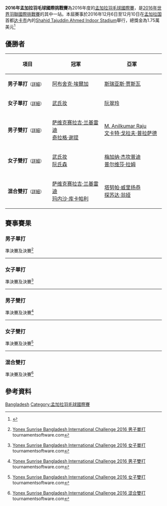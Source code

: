 {{noteTA|G1=Badminton}}
{{infobox badminton event
|name           = 2016年孟加拉羽毛球國際挑戰賽
|image          = 
|size           = 
|caption        =
|dates          = 2016年12月6日－12月10日
|number_edition =
|level          = 4A
|prize_money    = 17,500 美元
|location       = {{BGD}}[[达卡市|达卡市]]
|venue          = Shahid Tajuddin Ahmed Indoor Stadium
|previous       = 2015年孟加拉羽毛球國際挑戰賽 
|next           = 2018年孟加拉羽毛球國際挑戰賽
}}
'''2016年孟加拉羽毛球國際挑戰賽'''為2016年度的[[孟加拉羽毛球國際賽|孟加拉羽毛球國際賽]]，是[[2016年世界羽聯國際挑戰賽|2016年世界羽聯國際挑戰賽]]的其中一站。本屆賽事於2016年12月6日至12月10日在[[孟加拉国|孟加拉国]]首都[[达卡市|达卡市]]內的[[Shahid_Tajuddin_Ahmed_Indoor_Stadium|Shahid Tajuddin Ahmed Indoor Stadium]]舉行，總獎金為1.75萬美元<ref>{{en}}{{cite web|title=OFFICIAL INVITAION - YONEX-SUNRISE Bangladesh Open Badminton International Challenge 2016|url=http://system.bwfbadminton.com/uploads/2016/10/27/Yonex%20Sunrise%20Bangladesh%20Open%20Badminton%20International%20Challenge%202016%20-%20Tournaments%20Prospectus.pdf|publisher=Bangladesh Badminton Federation (BBF)|accessdate=2016-12-10|archive-date=2017-07-09|archive-url=https://web.archive.org/web/20170709055025/http://system.bwfbadminton.com/uploads/2016/10/27/Yonex%20Sunrise%20Bangladesh%20Open%20Badminton%20International%20Challenge%202016%20-%20Tournaments%20Prospectus.pdf|dead-url=no}}</ref>

== 優勝者 ==
{| class=wikitable style="font-size:small"
!width="200"|項目
!width="250"|冠軍
!width="250"|亞軍
|-
|'''男子單打'''<small>（[[#男子單打|詳細]]）</small>
|{{flagicon|IND}} [[阿布舍克·埃爾加|阿布舍克·埃爾加]]
|{{flagicon|IND}} [[斯瑞亚斯·贾斯瓦|斯瑞亚斯·贾斯瓦]]
|-
|'''女子單打'''<small>（[[#女子單打|詳細]]）</small>
|{{flagicon|VIE}} [[武氏妆|武氏妆]]
|{{flagicon|VIE}} [[阮翠玲|阮翠玲]]
|-
|'''男子雙打'''<small>（[[#男子雙打|詳細]]）</small>
|{{flagicon|IND}} [[萨维克赛拉吉·兰基雷迪|萨维克赛拉吉·兰基雷迪]]<br/>{{flagicon|IND}} [[奇拉格·谢提|奇拉格·谢提]]
|{{flagicon|IND}} [[M._Anilkumar_Raju|M. Anilkumar Raju]]<br/>{{flagicon|IND}} [[文卡特·戈拉夫·普拉萨德|文卡特·戈拉夫·普拉萨德]]
|-
|'''女子雙打'''<small>（[[#女子雙打|詳細]]）</small>
|{{flagicon|VIE}} [[武氏妆|武氏妆]]<br/>{{flagicon|VIE}} [[阮氏森|阮氏森]]
|{{flagicon|IND}} [[梅加纳·杰坎普迪|梅加纳·杰坎普迪]]<br/>{{flagicon|IND}} [[普尔维莎·拉姆|普尔维莎·拉姆]]
|-
|'''混合雙打'''<small>（[[#混合雙打|詳細]]）</small>
|{{flagicon|IND}} [[萨维克赛拉吉·兰基雷迪|萨维克赛拉吉·兰基雷迪]]<br/>{{flagicon|IND}} [[玛内沙·库卡帕利|玛内沙·库卡帕利]]
|{{flagicon|THA}} [[塔努帕·威里扬恭|塔努帕·威里扬恭]]<br/>{{flagicon|THA}} [[探苏达·翁娅|探苏达·翁娅]]
|}

== 賽事賽果 ==
=== 男子單打 ===
;準決賽及決賽<ref name="MS">{{en}}[http://bwf.tournamentsoftware.com/sport/draw.aspx?id=66A40F26-22DB-4D6E-B098-AF550709A0BE&draw=1 Yonex Sunrise Bangladesh International Challenge 2016 男子單打] {{Wayback|url=http://bwf.tournamentsoftware.com/sport/draw.aspx?id=66A40F26-22DB-4D6E-B098-AF550709A0BE&draw=1 |date=20180927163440 }} tournamentsoftware.com</ref>
{{4TeamBracket-Tennis3-v2
| team-width=200
| RD1-seed1=5
| RD1-team1={{flagicon|IND}} [[阿迪亞·喬希|阿迪亞·喬希]]
| RD1-score1-1='''21
| RD1-score1-2=18
| RD1-score1-3=15
| RD1-seed2=4
| RD1-team2='''{{nowrap|{{flagicon|IND}} [[斯瑞亚斯·贾斯瓦|斯瑞亚斯·贾斯瓦]]}}
| RD1-score2-1=15
| RD1-score2-2='''21
| RD1-score2-3='''21

| RD1-seed3=
| RD1-team3={{flagicon|IND}} [[Hemanth_M.Gowda|Hemanth M.Gowda]]
| RD1-score3-1='''21
| RD1-score3-2=18
| RD1-score3-3=13
| RD1-seed4=6
| RD1-team4='''{{flagicon|IND}} [[阿布舍克·埃爾加|阿布舍克·埃爾加]]
| RD1-score4-1=18
| RD1-score4-2='''21
| RD1-score4-3='''21

| RD2-seed1=4
| RD2-team1={{flagicon|IND}} [[斯瑞亚斯·贾斯瓦|斯瑞亚斯·贾斯瓦]]
| RD2-score1-1=17
| RD2-score1-2=17
| RD2-score1-3=
| RD2-seed2=6
| RD2-team2='''{{flagicon|IND}} [[阿布舍克·埃爾加|阿布舍克·埃爾加]]
| RD2-score2-1='''21
| RD2-score2-2='''21
| RD2-score2-3=
}}
----

=== 女子單打 ===
;準決賽及決賽<ref name="WS">{{en}}[http://bwf.tournamentsoftware.com/sport/draw.aspx?id=66A40F26-22DB-4D6E-B098-AF550709A0BE&draw=2 Yonex Sunrise Bangladesh International Challenge 2016 女子單打] {{Wayback|url=http://bwf.tournamentsoftware.com/sport/draw.aspx?id=66A40F26-22DB-4D6E-B098-AF550709A0BE&draw=2 |date=20180927172655 }} tournamentsoftware.com</ref>
{{4TeamBracket-Tennis3-v2
| team-width=200
| RD1-seed1=1
| RD1-team1='''{{flagicon|VIE}} [[武氏妆|武氏妆]]
| RD1-score1-1=17
| RD1-score1-2='''21
| RD1-score1-3='''21
| RD1-seed2=3
| RD1-team2={{flagicon|IND}} [[丽图帕尔纳·达斯|丽图帕尔纳·达斯]]
| RD1-score2-1='''21
| RD1-score2-2=19
| RD1-score2-3=9

| RD1-seed3=4
| RD1-team3='''{{flagicon|VIE}} [[阮翠玲|阮翠玲]]
| RD1-score3-1='''21
| RD1-score3-2='''21
| RD1-score3-3=
| RD1-seed4=
| RD1-team4={{flagicon|VIE}} [[阮氏森|阮氏森]]
| RD1-score4-1=14
| RD1-score4-2=17
| RD1-score4-3=

| RD2-seed1=1
| RD2-team1='''{{flagicon|VIE}} [[武氏妆|武氏妆]]
| RD2-score1-1='''21
| RD2-score1-2='''21
| RD2-score1-3=
| RD2-seed2=4
| RD2-team2={{flagicon|VIE}} [[阮翠玲|阮翠玲]]
| RD2-score2-1=18
| RD2-score2-2=13
| RD2-score2-3=
}}
----

=== 男子雙打 ===
;準決賽及決賽<ref name="MD">{{en}}[http://bwf.tournamentsoftware.com/sport/draw.aspx?id=66A40F26-22DB-4D6E-B098-AF550709A0BE&draw=3 Yonex Sunrise Bangladesh International Challenge 2016 男子雙打] {{Wayback|url=http://bwf.tournamentsoftware.com/sport/draw.aspx?id=66A40F26-22DB-4D6E-B098-AF550709A0BE&draw=3 |date=20180927163904 }} tournamentsoftware.com</ref>
{{4TeamBracket-Tennis3-v2
| team-width=200
| RD1-seed1=
| RD1-team1={{flagicon|THA}} [[Krit_Tantianankul|Krit Tantianankul]]<br/> {{flagicon|THA}} [[塔努帕·威里扬恭|塔努帕·威里扬恭]]
| RD1-score1-1='''22
| RD1-score1-2=15
| RD1-score1-3=14
| RD1-seed2=3
| RD1-team2='''{{flagicon|IND}} [[萨维克赛拉吉·兰基雷迪|萨维克赛拉吉·兰基雷迪]]<br/> {{flagicon|IND}} [[奇拉格·谢提|奇拉格·谢提]]
| RD1-score2-1=20
| RD1-score2-2='''21
| RD1-score2-3='''21

| RD1-seed3=4
| RD1-team3={{flagicon|MAS}} [[Mooghillen_Genesan|Mooghillen Genesan]]<br/> {{flagicon|MAS}} [[Mugunthen_Genesan|Mugunthen Genesan]]
| RD1-score3-1=18
| RD1-score3-2=15
| RD1-score3-3=
| RD1-seed4=2
| RD1-team4='''{{flagicon|IND}} [[M._Anilkumar_Raju|M. Anilkumar Raju]]<br/> {{flagicon|IND}} [[文卡特·戈拉夫·普拉萨德|文卡特·戈拉夫·普拉萨德]]
| RD1-score4-1='''21
| RD1-score4-2='''21
| RD1-score4-3=

| RD2-seed1=3
| RD2-team1='''{{flagicon|IND}} [[萨维克赛拉吉·兰基雷迪|萨维克赛拉吉·兰基雷迪]]<br/> {{flagicon|IND}} [[奇拉格·谢提|奇拉格·谢提]]
| RD2-score1-1=17
| RD2-score1-2='''21
| RD2-score1-3='''21
| RD2-seed2=2
| RD2-team2={{flagicon|IND}} [[M._Anilkumar_Raju|M. Anilkumar Raju]]<br/> {{flagicon|IND}} [[文卡特·戈拉夫·普拉萨德|文卡特·戈拉夫·普拉萨德]]
| RD2-score2-1='''21
| RD2-score2-2=7
| RD2-score2-3=8
}}
----

=== 女子雙打 ===
;準決賽及決賽<ref name="WD">{{en}}[http://bwf.tournamentsoftware.com/sport/draw.aspx?id=66A40F26-22DB-4D6E-B098-AF550709A0BE&draw=4 Yonex Sunrise Bangladesh International Challenge 2016 女子雙打] {{Wayback|url=http://bwf.tournamentsoftware.com/sport/draw.aspx?id=66A40F26-22DB-4D6E-B098-AF550709A0BE&draw=4 |date=20180927163229 }} tournamentsoftware.com</ref>
{{4TeamBracket-Tennis3-v2
| team-width=200
| RD1-seed1=1
| RD1-team1='''{{flagicon|VIE}} [[武氏妆|武氏妆]]<br/> {{flagicon|VIE}} [[阮氏森|阮氏森]]
| RD1-score1-1='''21
| RD1-score1-2='''21
| RD1-score1-3=
| RD1-seed2=
| RD1-team2={{flagicon|IND}} [[桑贾纳·桑托什|桑贾纳·桑托什]]<br/> {{flagicon|IND}} [[阿拉希·萨拉·苏尼尔|阿拉希·萨拉·苏尼尔]]
| RD1-score2-1=19
| RD1-score2-2=16
| RD1-score2-3=

| RD1-seed3=
| RD1-team3={{flagicon|THA}} [[Nootprawee_Promdej|Nootprawee Promdej]]<br/> {{flagicon|THA}} [[探苏达·翁娅|探苏达·翁娅]]
| RD1-score3-1='''21
| RD1-score3-2=17
| RD1-score3-3=19
| RD1-seed4=2
| RD1-team4='''{{nowrap|{{flagicon|IND}} [[梅加纳·杰坎普迪|梅加纳·杰坎普迪]]<br/> {{flagicon|IND}} [[普尔维莎·拉姆|普尔维莎·拉姆]]}}
| RD1-score4-1=19
| RD1-score4-2='''21
| RD1-score4-3='''21

| RD2-seed1=1
| RD2-team1='''{{flagicon|VIE}} [[武氏妆|武氏妆]]<br/> {{flagicon|VIE}} [[阮氏森|阮氏森]]
| RD2-score1-1='''21
| RD2-score1-2=20
| RD2-score1-3='''21
| RD2-seed2=2
| RD2-team2={{flagicon|IND}} [[梅加纳·杰坎普迪|梅加纳·杰坎普迪]]<br/> {{flagicon|IND}} [[普尔维莎·拉姆|普尔维莎·拉姆]]
| RD2-score2-1=6
| RD2-score2-2='''22
| RD2-score2-3=11
}}
----

=== 混合雙打 ===
;準決賽及決賽<ref name="XD">{{en}}[http://bwf.tournamentsoftware.com/sport/draw.aspx?id=66A40F26-22DB-4D6E-B098-AF550709A0BE&draw=5 Yonex Sunrise Bangladesh International Challenge 2016 混合雙打] {{Wayback|url=http://bwf.tournamentsoftware.com/sport/draw.aspx?id=66A40F26-22DB-4D6E-B098-AF550709A0BE&draw=5 |date=20180927172838 }} tournamentsoftware.com</ref>
{{4TeamBracket-Tennis3-v2
| team-width=200
| RD1-seed1=1
| RD1-team1='''{{flagicon|IND}} [[萨维克赛拉吉·兰基雷迪|萨维克赛拉吉·兰基雷迪]]<br/> {{flagicon|IND}} [[玛内沙·库卡帕利|玛内沙·库卡帕利]]
| RD1-score1-1='''21
| RD1-score1-2='''21
| RD1-score1-3=
| RD1-seed2=
| RD1-team2={{flagicon|IND}} [[羅漢·卡普爾|羅漢·卡普爾]]<br/> {{flagicon|IND}} [[桑贾纳·桑托什|桑贾纳·桑托什]]
| RD1-score2-1=12
| RD1-score2-2=11
| RD1-score2-3=

| RD1-seed3=3
| RD1-team3='''{{flagicon|THA}} [[塔努帕·威里扬恭|塔努帕·威里扬恭]]<br/> {{flagicon|THA}} [[探苏达·翁娅|探苏达·翁娅]]
| RD1-score3-1='''22
| RD1-score3-2='''21
| RD1-score3-3=
| RD1-seed4=2
| RD1-team4={{flagicon|IND}} [[文卡特·戈拉夫·普拉萨德|文卡特·戈拉夫·普拉萨德]]<br/> {{flagicon|IND}} [[茱希·迪万根|茱希·迪万根]]
| RD1-score4-1=20
| RD1-score4-2=11
| RD1-score4-3=

| RD2-seed1=1
| RD2-team1='''{{flagicon|IND}} [[萨维克赛拉吉·兰基雷迪|萨维克赛拉吉·兰基雷迪]]<br/> {{flagicon|IND}} [[玛内沙·库卡帕利|玛内沙·库卡帕利]]
| RD2-score1-1='''21
| RD2-score1-2='''21
| RD2-score1-3=
| RD2-seed2=3
| RD2-team2={{flagicon|THA}} [[塔努帕·威里扬恭|塔努帕·威里扬恭]]<br/> {{flagicon|THA}} [[探苏达·翁娅|探苏达·翁娅]]
| RD2-score2-1=12
| RD2-score2-2=12
| RD2-score2-3=
}}

== 參考資料 ==
{{Reflist}}

[[Category:2016年世界羽聯國際挑戰賽|Bangladesh]]
[[Category:孟加拉羽毛球國際賽|Category:孟加拉羽毛球國際賽]]